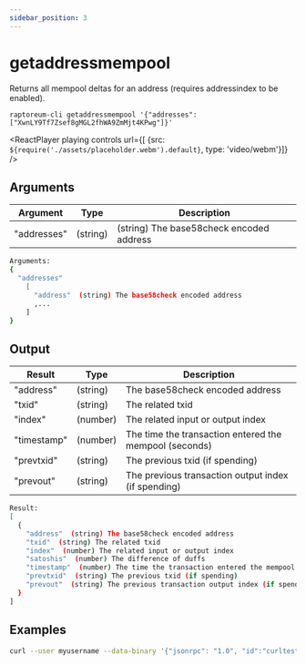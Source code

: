 ```yaml
---
sidebar_position: 3
---
```


# getaddressmempool

Returns all mempool deltas for an address (requires addressindex to be enabled).

`raptoreum-cli getaddressmempool '{"addresses": ["XwnLY9Tf7Zsef8gMGL2fhWA9ZmMjt4KPwg"]}'`

<ReactPlayer playing controls url={[
    {src: `${require('./assets/placeholder.webm').default}`, type: 'video/webm'}]} />


## Arguments

| Argument | Type | Description |
|--|--|--|
| "addresses" | (string) | (string) The base58check encoded address |

```bash
Arguments:
{
  "addresses"
    [
      "address"  (string) The base58check encoded address
      ,...
    ]
}
```

## Output

| Result | Type | Description |
|--|--|--|
| "address" | (string) | The base58check encoded address |
| "txid" | (string) | The related txid |
| "index" | (number) | The related input or output index |
| "timestamp" | (number) | The time the transaction entered the mempool (seconds) |
| "prevtxid" | (string) | The previous txid (if spending) |
| "prevout" | (string) | The previous transaction output index (if spending) |

```bash
Result:
[
  {
    "address"  (string) The base58check encoded address
    "txid"  (string) The related txid
    "index"  (number) The related input or output index
    "satoshis"  (number) The difference of duffs
    "timestamp"  (number) The time the transaction entered the mempool (seconds)
    "prevtxid"  (string) The previous txid (if spending)
    "prevout"  (string) The previous transaction output index (if spending)
  }
]
```


## Examples

```bash
curl --user myusername --data-binary '{"jsonrpc": "1.0", "id":"curltest", "method": "getaddressmempool", "params": [{"addresses": ["XwnLY9Tf7Zsef8gMGL2fhWA9ZmMjt4KPwg"]}] }' -H 'content-type: text/plain;' http://127.0.0.1:9998/
```

